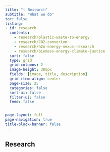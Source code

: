 ```yaml
---
title: "💡 Research"
subtitle: "What we do"
toc: false
listing:
- id: research
  contents: 
    - research/plastic-waste-to-energy
    - research/CO2-converion
    - research/h2o-energy-nexus-research
    - research/biomass-energy-climate-justice
  sort: false
  type: grid
  grid-columns: 2
  image-height: 300px
  fields: [image, title, description]
  grid-item-align: center
  page-size: 25
  categories: false
  sort-ui: false
  filter-ui: false
  feed: false


page-layout: full
page-navigation: true
title-block-banner: false
---
```


## Research
:::{#research}
:::